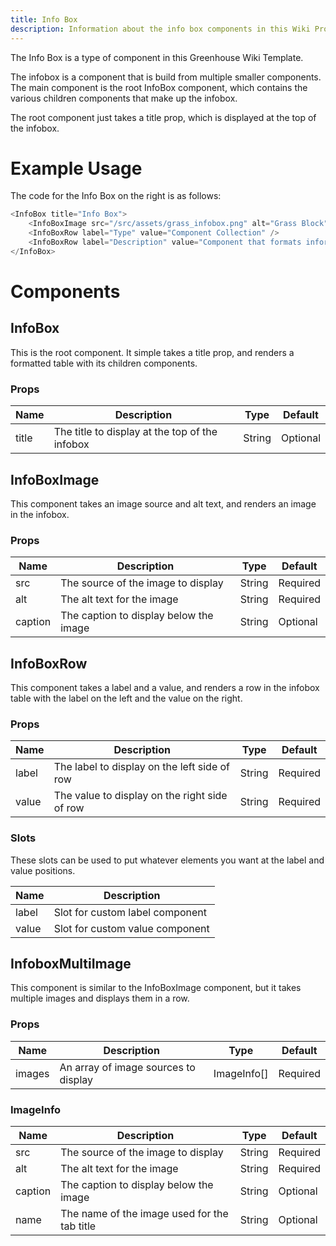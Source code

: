 ```yaml
---
title: Info Box
description: Information about the info box components in this Wiki Project.
---
```



<InfoBox title="Info Box">
    <InfoBoxImage src="/src/assets/grass_infobox.png" alt="Grass Block" caption="Grass Infobox Example"/>
    <InfoBoxRow label="Type" value="Component Collection" />
    <InfoBoxRow label="Description" value="Component that formats information in a small easy to read box." />
</InfoBox>
The Info Box is a type of component in this Greenhouse Wiki Template.

The infobox is a component that is build from multiple smaller components. The main component is the root InfoBox component,
which contains the various children components that make up the infobox.

The root component just takes a title prop, which is displayed at the top of the infobox.

# Example Usage

The code for the Info Box on the right is as follows:
```js
<InfoBox title="Info Box">
    <InfoBoxImage src="/src/assets/grass_infobox.png" alt="Grass Block" caption="Grass Infobox Example"/>
    <InfoBoxRow label="Type" value="Component Collection" />
    <InfoBoxRow label="Description" value="Component that formats information in a small easy to read box." />
</InfoBox>
```

# Components

## InfoBox
This is the root component. It simple takes a title prop, and renders a formatted table with its children components.

### Props
| Name  | Description                                    | Type   | Default   |
|-------|------------------------------------------------|--------|-----------|
| title | The title to display at the top of the infobox | String | Optional  |

## InfoBoxImage
This component takes an image source and alt text, and renders an image in the infobox.

### Props
| Name    | Description                            | Type   | Default  |
|---------|----------------------------------------|--------|----------|
| src     | The source of the image to display     | String | Required |
| alt     | The alt text for the image             | String | Required |
| caption | The caption to display below the image | String | Optional |

## InfoBoxRow
This component takes a label and a value, and renders a row in the infobox table with the label on the left and the value on the right.

### Props
| Name  | Description                                   | Type                                              | Default   |
|-------|-----------------------------------------------|---------------------------------------------------|-----------|
| label | The label to display on the left side of row  | String                                            | Required  |
| value | The value to display on the right side of row | String                                            | Required  |

### Slots
These slots can be used to put whatever elements you want at the label and value positions.


| Name  | Description                                   |
|-------|-----------------------------------------------|
| label | Slot for custom label component               |
| value | Slot for custom value component               |

## InfoboxMultiImage
<InfoBox title="Info Box">
    <InfoBoxMultiImage images={[
        {src: "/src/assets/grass_infobox.png", alt: "Grass Block", caption: "Grass Infobox Example", name: "Grass Infobox"},
        {src: "/src/assets/infobox_infobox.png", alt: "Info Box", caption: "Info Box Infobox Example", name: "Info Box Infobox"},
        {src: "/src/assets/infobox_infobox.png", alt: "Tab 3", caption: "Info Box Infobox Example", name: "Tab 3"},
        {src: "/src/assets/infobox_infobox.png", alt: "Tab 4", caption: "Info Box Infobox Example", name: "Tab 4"},
        {src: "/src/assets/infobox_infobox.png", alt: "Tab 5", caption: "Info Box Infobox Example", name: "Tab 5"},
        ]}/>
    <InfoBoxRow label="Type" value="Component Collection" />
    <InfoBoxRow label="Description" value="Component that formats information in a small easy to read box." />
</InfoBox>
This component is similar to the InfoBoxImage component, but it takes multiple images and displays them in a row.


<InfoBox title="Info Box">
    <InfoBoxMultiImage images={[
        {src: "/src/assets/grass_infobox.png", alt: "Grass Block", caption: "Grass Infobox Example", name: "Grass Infobox"},
        {src: "/src/assets/infobox_infobox.png", alt: "Info Box", caption: "Info Box Infobox Example", name: "Info Box Infobox"},
        {src: "/src/assets/infobox_infobox.png", alt: "Tab 3", caption: "Info Box Infobox Example", name: "Tab 3"},
        {src: "/src/assets/infobox_infobox.png", alt: "Tab 4", caption: "Info Box Infobox Example", name: "Tab 4"},
        {src: "/src/assets/infobox_infobox.png", alt: "Tab 5", caption: "Info Box Infobox Example", name: "Tab 5"},
    ]}/>
    <InfoBoxRow label="Type" value="Component Collection" />
    <InfoBoxRow label="Description" value="Component that formats information in a small easy to read box." />
</InfoBox>

### Props
| Name   | Description                          | Type        | Default  |
|--------|--------------------------------------|-------------|----------|
| images | An array of image sources to display | ImageInfo[] | Required |

### ImageInfo
| Name    | Description                                  | Type   | Default  |
|---------|----------------------------------------------|--------|----------|
| src     | The source of the image to display           | String | Required |
| alt     | The alt text for the image                   | String | Required |
| caption | The caption to display below the image       | String | Optional |
| name    | The name of the image used for the tab title | String | Optional |




